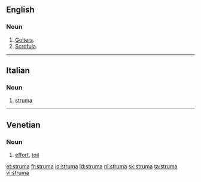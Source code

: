 ==English==

===Noun===
{{en-noun|s|pl2=strumae|pl3=strumæ}}

# [[goiter|Goiters]].
# [[scrofula|Scrofula]].

----

==Italian==

===Noun===
{{it-noun|f|strume}}

# [[#English|struma]]

----

==Venetian==

===Noun===
{{vec-noun|strum|f|a|e}}

# [[effort]], [[toil]]

[[et:struma]]
[[fr:struma]]
[[io:struma]]
[[id:struma]]
[[nl:struma]]
[[sk:struma]]
[[ta:struma]]
[[vi:struma]]